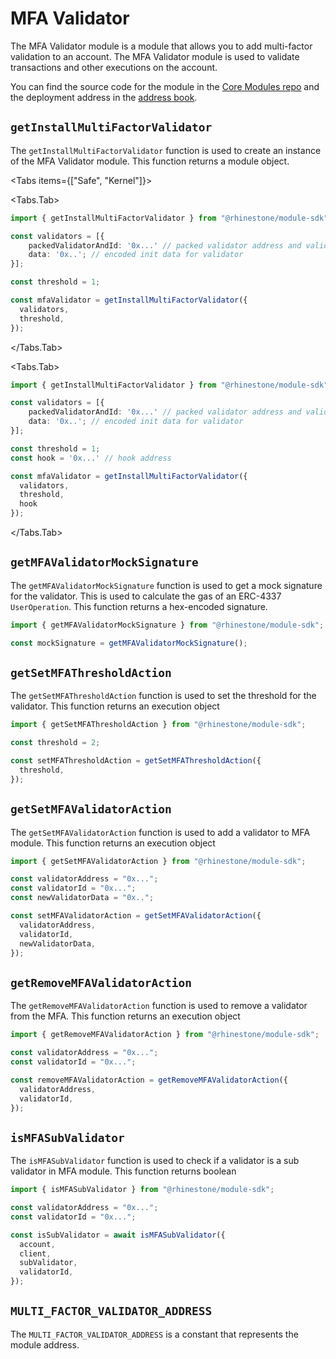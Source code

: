 
# MFA Validator

The MFA Validator module is a module that allows you to add multi-factor validation to an account. The MFA Validator module is used to validate transactions and other executions on the account.

You can find the source code for the module in the [Core Modules repo](https://github.com/rhinestonewtf/core-modules/tree/main/src/MultiFactor) and the deployment address in the [address book](../../overview/address-book.mdx).

## `getInstallMultiFactorValidator`

The `getInstallMultiFactorValidator` function is used to create an instance of the MFA Validator module. This function returns a module object.

<Tabs items={["Safe", "Kernel"]}>

<Tabs.Tab>

```typescript
import { getInstallMultiFactorValidator } from "@rhinestone/module-sdk";

const validators = [{
    packedValidatorAndId: '0x...' // packed validator address and validator id
    data: '0x..'; // encoded init data for validator
}];

const threshold = 1;

const mfaValidator = getInstallMultiFactorValidator({
  validators,
  threshold,
});
```

</Tabs.Tab>

<Tabs.Tab>

```typescript
import { getInstallMultiFactorValidator } from "@rhinestone/module-sdk";

const validators = [{
    packedValidatorAndId: '0x...' // packed validator address and validator id
    data: '0x..'; // encoded init data for validator
}];

const threshold = 1;
const hook = '0x...' // hook address

const mfaValidator = getInstallMultiFactorValidator({
  validators,
  threshold,
  hook
});
```

</Tabs.Tab>
</Tabs>

## `getMFAValidatorMockSignature`

The `getMFAValidatorMockSignature` function is used to get a mock signature for the validator. This is used to calculate the gas of an ERC-4337 `UserOperation`. This function returns a hex-encoded signature.

```typescript
import { getMFAValidatorMockSignature } from "@rhinestone/module-sdk";

const mockSignature = getMFAValidatorMockSignature();
```

## `getSetMFAThresholdAction`

The `getSetMFAThresholdAction` function is used to set the threshold for the validator. This function returns an execution object

```typescript
import { getSetMFAThresholdAction } from "@rhinestone/module-sdk";

const threshold = 2;

const setMFAThresholdAction = getSetMFAThresholdAction({
  threshold,
});
```

## `getSetMFAValidatorAction`

The `getSetMFAValidatorAction` function is used to add a validator to MFA module. This function returns an execution object

```typescript
import { getSetMFAValidatorAction } from "@rhinestone/module-sdk";

const validatorAddress = "0x...";
const validatorId = "0x...";
const newValidatorData = "0x..";

const setMFAValidatorAction = getSetMFAValidatorAction({
  validatorAddress,
  validatorId,
  newValidatorData,
});
```

## `getRemoveMFAValidatorAction`

The `getRemoveMFAValidatorAction` function is used to remove a validator from the MFA. This function returns an execution object

```typescript
import { getRemoveMFAValidatorAction } from "@rhinestone/module-sdk";

const validatorAddress = "0x...";
const validatorId = "0x...";

const removeMFAValidatorAction = getRemoveMFAValidatorAction({
  validatorAddress,
  validatorId,
});
```

## `isMFASubValidator`

The `isMFASubValidator` function is used to check if a validator is a sub validator in MFA module. This function returns boolean

```typescript
import { isMFASubValidator } from "@rhinestone/module-sdk";

const validatorAddress = "0x...";
const validatorId = "0x...";

const isSubValidator = await isMFASubValidator({
  account,
  client,
  subValidator,
  validatorId,
});
```

## `MULTI_FACTOR_VALIDATOR_ADDRESS`

The `MULTI_FACTOR_VALIDATOR_ADDRESS` is a constant that represents the module address.
